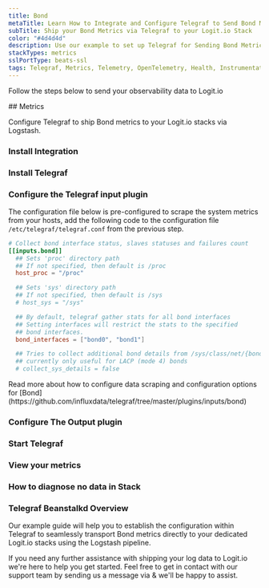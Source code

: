 ```yaml
---
title: Bond
metaTitle: Learn How to Integrate and Configure Telegraf to Send Bond Metrics
subTitle: Ship your Bond Metrics via Telegraf to your Logit.io Stack
color: "#4d4d4d"
description: Use our example to set up Telegraf for Sending Bond Metrics to Your Logit.io Stacks. Configure Telegraf to Transmit Bond Metrics to Logstash or Elasticsearch.
stackTypes: metrics
sslPortType: beats-ssl
tags: Telegraf, Metrics, Telemetry, OpenTelemetry, Health, Instrumentation, Bond, Prometheus, Networking, Network Bonding
---
```


Follow the steps below to send your observability data to Logit.io

<Steps>
  ## Metrics

  Configure Telegraf to ship Bond metrics to your Logit.io stacks via Logstash.
  
  ### Install Integration
  <InstallIntegration/>

  ### Install Telegraf

  <InstallTelegraf />

  ### Configure the Telegraf input plugin

  The configuration file below is pre-configured to scrape the system metrics from your hosts, add the following code to the configuration file `/etc/telegraf/telegraf.conf` from the previous step.

  ```toml copy
  # Collect bond interface status, slaves statuses and failures count
  [[inputs.bond]]
    ## Sets 'proc' directory path
    ## If not specified, then default is /proc
    host_proc = "/proc"

    ## Sets 'sys' directory path
    ## If not specified, then default is /sys
    # host_sys = "/sys"

    ## By default, telegraf gather stats for all bond interfaces
    ## Setting interfaces will restrict the stats to the specified
    ## bond interfaces.
    bond_interfaces = ["bond0", "bond1"]

    ## Tries to collect additional bond details from /sys/class/net/{bond}
    ## currently only useful for LACP (mode 4) bonds
    # collect_sys_details = false
  ```

  <Callout type="info">
    Read more about how to configure data scraping and configuration options for [Bond](https://github.com/influxdata/telegraf/tree/master/plugins/inputs/bond)
  </Callout>

  ### Configure The Output plugin

  <TelegrafOutputPlugin />

  ### Start Telegraf

  <StartTelegraf />

  ### View your metrics
  <LaunchStack source="Bond_Metrics_via_Telegraf" utmMedium="metrics" utmCampaign="telegraf-Bond-metrics" />

  ### How to diagnose no data in Stack

  <DiagnoseNoData />

</Steps>

### Telegraf Beanstalkd Overview

Our example guide will help you to establish the configuration within Telegraf to seamlessly transport Bond metrics directly to your dedicated 
Logit.io stacks using the Logstash pipeline.

If you need any further assistance with shipping your log data to Logit.io we're here to help you get started. Feel free to get in contact with 
our support team by sending us a message via <IntercomButton text="live chat" /> & we'll be happy to assist.